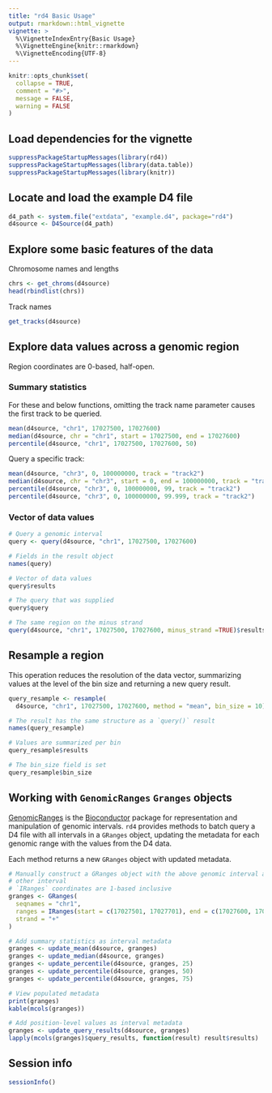 ```yaml
---
title: "rd4 Basic Usage"
output: rmarkdown::html_vignette
vignette: >
  %\VignetteIndexEntry{Basic Usage}
  %\VignetteEngine{knitr::rmarkdown}
  %\VignetteEncoding{UTF-8}
---
```


```r
knitr::opts_chunk$set(
  collapse = TRUE,
  comment = "#>",
  message = FALSE,
  warning = FALSE
)
```

## Load dependencies for the vignette

```r
suppressPackageStartupMessages(library(rd4))
suppressPackageStartupMessages(library(data.table))
suppressPackageStartupMessages(library(knitr))
```

## Locate and load the example D4 file

```r
d4_path <- system.file("extdata", "example.d4", package="rd4")
d4source <- D4Source(d4_path)
```

## Explore some basic features of the data

Chromosome names and lengths

```r
chrs <- get_chroms(d4source)
head(rbindlist(chrs))
```

Track names

```r
get_tracks(d4source)
```

## Explore data values across a genomic region

Region coordinates are 0-based, half-open.

### Summary statistics

For these and below functions, omitting the track name parameter causes the first track to be queried.

```r
mean(d4source, "chr1", 17027500, 17027600)
median(d4source, chr = "chr1", start = 17027500, end = 17027600)
percentile(d4source, "chr1", 17027500, 17027600, 50)
```

Query a specific track:

```r
mean(d4source, "chr3", 0, 100000000, track = "track2")
median(d4source, chr = "chr3", start = 0, end = 100000000, track = "track2")
percentile(d4source, "chr3", 0, 100000000, 99, track = "track2")
percentile(d4source, "chr3", 0, 100000000, 99.999, track = "track2")
```

### Vector of data values

```r
# Query a genomic interval
query <- query(d4source, "chr1", 17027500, 17027600)

# Fields in the result object
names(query)

# Vector of data values
query$results

# The query that was supplied
query$query

# The same region on the minus strand
query(d4source, "chr1", 17027500, 17027600, minus_strand =TRUE)$results
```

## Resample a region

This operation reduces the resolution of the data vector, summarizing values at the level of the bin size and returning a new query result.

```r
query_resample <- resample(
  d4source, "chr1", 17027500, 17027600, method = "mean", bin_size = 10)

# The result has the same structure as a `query()` result
names(query_resample)

# Values are summarized per bin
query_resample$results

# The bin_size field is set
query_resample$bin_size
```

## Working with `GenomicRanges` `Granges` objects

[GenomicRanges](https://bioconductor.org/packages/release/bioc/html/GenomicRanges.html) is the [Bioconductor](https://bioconductor.org/) package for representation and manipulation of genomic intervals. `rd4` provides methods to batch query a D4 file with all intervals in a `GRanges` object, updating the metadata for each genomic range with the values from the D4 data.

Each method returns a new `GRanges` object with updated metadata.

```r
# Manually construct a GRanges object with the above genomic interval and one 
# other interval
# `IRanges` coordinates are 1-based inclusive
granges <- GRanges(
  seqnames = "chr1", 
  ranges = IRanges(start = c(17027501, 17027701), end = c(17027600, 17027800)), 
  strand = "+"
)

# Add summary statistics as interval metadata
granges <- update_mean(d4source, granges)
granges <- update_median(d4source, granges)
granges <- update_percentile(d4source, granges, 25)
granges <- update_percentile(d4source, granges, 50)
granges <- update_percentile(d4source, granges, 75)

# View populated metadata
print(granges)
kable(mcols(granges))

# Add position-level values as interval metadata
granges <- update_query_results(d4source, granges)
lapply(mcols(granges)$query_results, function(result) result$results)
```

## Session info

```r
sessionInfo()
```
